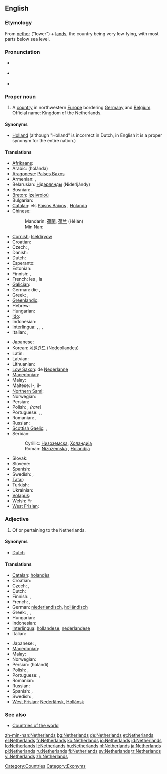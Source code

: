 ==English==
{{wikipedia}}

===Etymology===
From [[nether]] ("lower") + [[land]]s, the country being very low-lying, with most parts below sea level.

===Pronunciation===
* {{a|UK}} {{IPA|/ˈnɛ.ðə.ləndz/}}
* {{a|UK}} {{IPA|/ˈnɛ.ðɚ.ləndz/}}
* {{audio|en-us-Netherlands.ogg|Audio (US)}}

===Proper noun===
{{en-proper noun|head=the Netherlands}}

# A [[country]] in northwestern [[Europe]] bordering [[Germany]] and [[Belgium]]. Official name: Kingdom of the Netherlands.

====Synonyms====
* [[Holland]] (although "Holland" is incorrect in Dutch, in English it is a proper synonym for the entire nation.)

====Translations====
{{trans-top|country in northwestern Europe}}
* [[Afrikaans]]: {{t-|af|Nederland|xs=Afrikaans}}
* Arabic: {{Arab|[[هولندا]]}} (holánda) {{f}}
* [[Aragonese]]: [[Países Baxos]]
* Armenian: {{t|hy|Նիդերլանդներ|tr=Niderlandner|p}}, {{t|hy|Հոլանդիա|tr=Holandia}}
* Belarusian: [[Нідэрлянды]] (Niderljándy) {{m|p}}
* Bosnian: {{t-|bs|Nizozemska|f}}, {{t-|bs|Holandija|f}}
* [[Breton]]: [[Izelvroioù]]
* Bulgarian: {{t+|bg|Холандия|f|tr=Kholándija|sc=Cyrl}}
* [[Catalan]]: els [[Països Baixos]] {{m|p}}, [[Holanda]] {{f}}
* Chinese:
*: Mandarin: [[荷蘭]], [[荷兰]] (Hélán)
*: Min Nan: {{t|nan|Kē-tē-kok|xs=Min Nan}}
* [[Cornish]]: [[Iseldiryow]]
* Croatian: {{t-|hr|Nizozemska|f|alt=Nȉzozēmskā}}
* Czech: {{t+|cs|Nizozemsko|n}}, {{t|cs|Holandsko|n}}
* Danish: {{t-|da|Nederlandene}}
* Dutch: {{t+|nl|Nederland}}
* Esperanto: {{t+|el|Nederlando}}
* Estonian: {{t|et|Madalmaad}}
* Finnish: {{t+|fi|Alankomaat|p}}, {{t+|fi|Hollanti}}
* French: les {{t+|fr|Pays-Bas}} {{m|p}}, la {{t+|fr|Hollande}}
* [[Galician]]: {{t+|gl|Países Baixos|xs=Galician}} {{m|p}}
* German: die {{t+|de|Niederlande}}, {{t+|de|Holland}}
* Greek: {{t+|el|Κάτω Χώρες|tr=Káto Khóres|sc=Grek}} {{f|p}}, {{t+|el|Ολλανδία|f|tr=Ollandía|sc=Grek}}
* [[Greenlandic]]: {{t-|kl|Pukkitsormiut|xs=Greenlandic}}
* Hebrew: {{t+|he|הולנד|tr=holand|sc=Hebr}}
* Hungarian: {{t+|hu|Hollandia}}
* [[Ido]]: {{t+|io|Nederlando|xs=Ido}}
* Indonesian: {{t-|id|Belanda|xs=Indonesian}}
* [[Interlingua]]: {{t-|ia|Hollanda|xs=Interlingua}}, {{t|ia|Paises Basse|xs=Interlingua}}, {{t|ia|Nederlandia|xs=Interlingua}}, {{t-|ia|Nederland|xs=Interlingua}}
* Italian: {{t+|it|Paesi Bassi}} {{m|p}}, {{t+|it|Olanda|f}}
{{trans-mid}}
* Japanese: {{t+|ja|オランダ|tr=Oranda|sc=Jpan}}
* Korean: [[네덜란드]] (Nedeollandeu)
* Latin: {{t|la|Nederlandia|f}}
* Latvian: {{t|lv|Nīderlande|f|xs=Latvian}}
* Lithuanian: {{t|lt|Nyderlandai|xs=Lithuanian}}
* [[Low Saxon]]: de [[Nederlanne]]
* [[Macedonian]]: {{t+|mk|Холандија|f|tr=Holándija|sc=Cyrl|xs=Macedonian}}
* Malay: {{t-|ms|Belanda|xs=Malay}}
* Maltese: l-{{t-|mt|Olanda|xs=Maltese}}, il-{{t|mt|Pajjiżi Baxxi|xs=Maltese}}
* [[Northern Sami]]: {{tø|se|Vuolleeatnamat|xs=Northern Sami}}
* Norwegian: {{t+|no|Nederland}}
* Persian: {{t-|fa|هلند|tr=Holand|sc=fa-Arab|xs=Persian}}
* Polish: {{t+|pl|Holandia|f}}, {{t|pl|Niderlandy|p}} ''(rare)''
* Portuguese: {{t+|pt|Holanda|f}}, {{t+|pt|Países Baixos}} {{m|p}}, {{t|pt|Neerlândia|f}}
* Romanian: {{t+|ro|Olanda|f}}, {{t+|ro|Ţările de Jos}}
* Russian: {{t-|ru|Нидерланды|m|p|tr=Niderlándy|sc=Cyrl}}
* [[Scottish Gaelic]]: {{t|gd|An Olaind|f|xs=Scottish Gaelic}}, {{t|gd|An Talamh Ìseal|m|xs=Scottish Gaelic}}
* Serbian:
*: Cyrillic: [[Низоземска#Serbian|Низоземска]], [[Холандија#Serbian|Холандија]] {{f}}
*: Roman: [[Nizozemska#Serbian|Nizozemska]] {{f}}, [[Holandija#Serbian|Holandija]] {{f}}
* Slovak: {{t|sk|Holandsko|n}}
* Slovene: {{t+|sl|Nizozemska|f}}
* Spanish: {{t+|es|Países Bajos}} {{m|p}}
* Swedish: {{t+|sv|Nederländerna}} {{n|p}}, {{t+|sv|Holland|n}}
* [[Tatar]]: {{t-|tt|Nederland|xs=Tatar}}
* Turkish: {{t+|tr|Hollanda}}
* Ukrainian: {{t+|uk|Нідерланди|m|p|tr=Niderlándy|sc=Cyrl|xs=Ukrainian}}
* [[Volapük]]: {{t+|vo|Nedän|xs=Volapük}}
* Welsh: Yr {{t|cy|Iseldiroedd|xs=Welsh}}
* [[West Frisian]]: {{t|fy|Nederlân|xs=West Frisian}}
{{trans-bottom}}

===Adjective===
{{en-adj|-}}

# Of or pertaining to the Netherlands.

====Synonyms====
* [[Dutch]]

====Translations====
{{trans-top|pertaining to the Netherlands}}

* [[Catalan]]: [[holandès]]
* Croatian: {{t-|hr|nizozemski|alt=nȉzozēmskī}}
* Czech: {{t-|cs|nizozemský}}, {{t-|cs|holandský}}
* Dutch: {{t+|nl|Nederlands}}
* Finnish: {{t+|fi|hollantilainen}}, {{t-|fi|alankomaalainen}}
* French: {{t+|fr|néerlandais}}, {{t+|fr|hollandais}}
* German: [[niederlandisch]], [[holländisch]]
* Greek: {{t+|el|ολλανδικός|m|tr=ollandikós|sc=Grek}}, {{t+|el|ολλανδική|f|tr=ollandikí|sc=Grek}}, {{t+|el|ολλανδικό|n|tr=ollandikó|sc=Grek}}
* Hungarian: {{t+|hu|holland}}
* Indonesian: {{t-|id|Belanda|xs=Indonesian}}
* [[Interlingua]]: [[hollandese]], [[nederlandese]]
* Italian: {{t+|it|olandese}}
{{trans-mid}}
* Japanese: {{t+|ja|オランダ|tr=Oranda|sc=Jpan}}, {{t+|ja|ネーデルランド|tr=Nēderurando|sc=Jpan}}
* [[Macedonian]]: {{t|mk|холандски|tr=hòlandski|sc=Cyrl|xs=Macedonian}}
* Malay: {{t-|ms|Belanda|xs=Malay}}
* Norwegian: {{t+|no|nederlandsk}}
* Persian: {{fa-Arab|[[هلندی]]}} (holandi)
* Polish: {{t+|pl|holenderski}}, {{t-|pl|niderlandzki}}
* Portuguese: {{t+|pt|holandês}}, {{t+|pt|neerlandês}}
* Romanian: {{t-|ro|olandez|m}}
* Russian: {{t+|ru|нидерландский|tr=niderlándskij|sc=Cyrl}}
* Spanish: {{t+|es|holandés}}, {{t+|es|neerlandés}}
* Swedish: {{t+|sv|nederländsk}},  {{t+|sv|holländsk}}
* [[West Frisian]]: [[Nederlânsk]], [[Hollânsk]]
{{trans-bottom}}

===See also===
* [[Appendix:Countries of the world|Countries of the world]]

[[Category:Countries]]
[[Category:Exonyms]]

[[zh-min-nan:Netherlands]]
[[bg:Netherlands]]
[[de:Netherlands]]
[[et:Netherlands]]
[[el:Netherlands]]
[[fr:Netherlands]]
[[ko:Netherlands]]
[[io:Netherlands]]
[[id:Netherlands]]
[[lo:Netherlands]]
[[lt:Netherlands]]
[[hu:Netherlands]]
[[nl:Netherlands]]
[[ja:Netherlands]]
[[pl:Netherlands]]
[[ru:Netherlands]]
[[fi:Netherlands]]
[[sv:Netherlands]]
[[tr:Netherlands]]
[[vi:Netherlands]]
[[zh:Netherlands]]